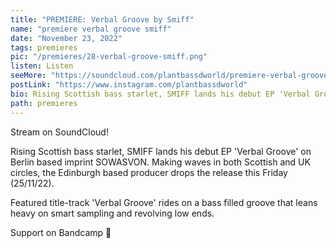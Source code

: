 ---
title: "PREMIERE: Verbal Groove by Smiff"
name: "premiere verbal groove smiff"
date: "November 23, 2022"
tags: premieres
pic: "/premieres/28-verbal-groove-smiff.png"
listen: Listen
seeMore: "https://soundcloud.com/plantbassdworld/premiere-verbal-groove-by-smiff"
postLink: "https://www.instagram.com/plantbassdworld"
bio: Rising Scottish bass starlet, SMIFF lands his debut EP 'Verbal Groove' on Berlin based imprint SOWASVON
path: premieres
---

<Picture src="/premieres/28-smiff.jpg" alt="Smiff cover pic" size={1200} />

Stream <HoverLink url="soundcloud.com/plantbassdworld/premiere-verbal-groove-by-smiff" name="Verbal Groove" external /> on SoundCloud!

Rising Scottish bass starlet, SMIFF lands his debut EP 'Verbal Groove' on Berlin based imprint SOWASVON. Making waves in both Scottish and UK circles, the Edinburgh based producer drops the release this Friday (25/11/22).

Featured title-track 'Verbal Groove' rides on a bass filled groove that leans heavy on smart sampling and revolving low ends.

Support <HoverLink url="sowasvon.bandcamp.com/album/verbal-groove" name="Smiff" external /> on Bandcamp 🌱
